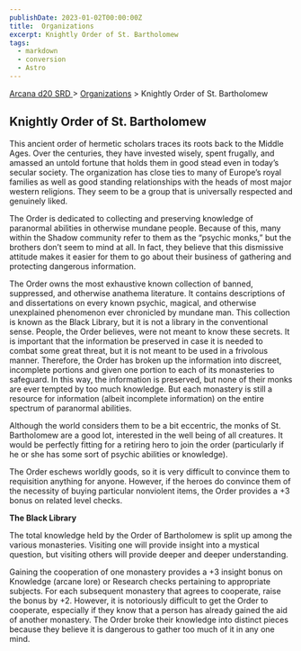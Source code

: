 ```yaml
---
publishDate: 2023-01-02T00:00:00Z
title:  Organizations
excerpt: Knightly Order of St. Bartholomew
tags:
  - markdown
  - conversion
  - Astro
---
```


[ Arcana d20 SRD ](/#arcanaD20) > [ Organizations](arcana-d20-srd-organizations-index) > Knightly Order of St. Bartholomew

##  Knightly Order of St. Bartholomew

This ancient order of hermetic scholars traces its roots back to the Middle
Ages. Over the centuries, they have invested wisely, spent frugally, and
amassed an untold fortune that holds them in good stead even in today’s
secular society. The organization has close ties to many of Europe’s royal
families as well as good standing relationships with the heads of most major
western religions. They seem to be a group that is universally respected and
genuinely liked.

The Order is dedicated to collecting and preserving knowledge of paranormal
abilities in otherwise mundane people. Because of this, many within the Shadow
community refer to them as the “psychic monks,” but the brothers don’t seem to
mind at all. In fact, they believe that this dismissive attitude makes it
easier for them to go about their business of gathering and protecting
dangerous information.

The Order owns the most exhaustive known collection of banned, suppressed, and
otherwise anathema literature. It contains descriptions of and dissertations
on every known psychic, magical, and otherwise unexplained phenomenon ever
chronicled by mundane man. This collection is known as the Black Library, but
it is not a library in the conventional sense. People, the Order believes,
were not meant to know these secrets. It is important that the information be
preserved in case it is needed to combat some great threat, but it is not
meant to be used in a frivolous manner. Therefore, the Order has broken up the
information into discreet, incomplete portions and given one portion to each
of its monasteries to safeguard. In this way, the information is preserved,
but none of their monks are ever tempted by too much knowledge. But each
monastery is still a resource for information (albeit incomplete information)
on the entire spectrum of paranormal abilities.

Although the world considers them to be a bit eccentric, the monks of St.
Bartholomew are a good lot, interested in the well being of all creatures. It
would be perfectly fitting for a retiring hero to join the order (particularly
if he or she has some sort of psychic abilities or knowledge).

The Order eschews worldly goods, so it is very difficult to convince them to
requisition anything for anyone. However, if the heroes do convince them of
the necessity of buying particular nonviolent items, the Order provides a +3
bonus on related level checks.

**The Black Library**

The total knowledge held by the Order of Bartholomew is split up among the
various monasteries. Visiting one will provide insight into a mystical
question, but visiting others will provide deeper and deeper understanding.

Gaining the cooperation of one monastery provides a +3 insight bonus on
Knowledge (arcane lore) or Research checks pertaining to appropriate subjects.
For each subsequent monastery that agrees to cooperate, raise the bonus by +2.
However, it is notoriously difficult to get the Order to cooperate, especially
if they know that a person has already gained the aid of another monastery.
The Order broke their knowledge into distinct pieces because they believe it
is dangerous to gather too much of it in any one mind.

